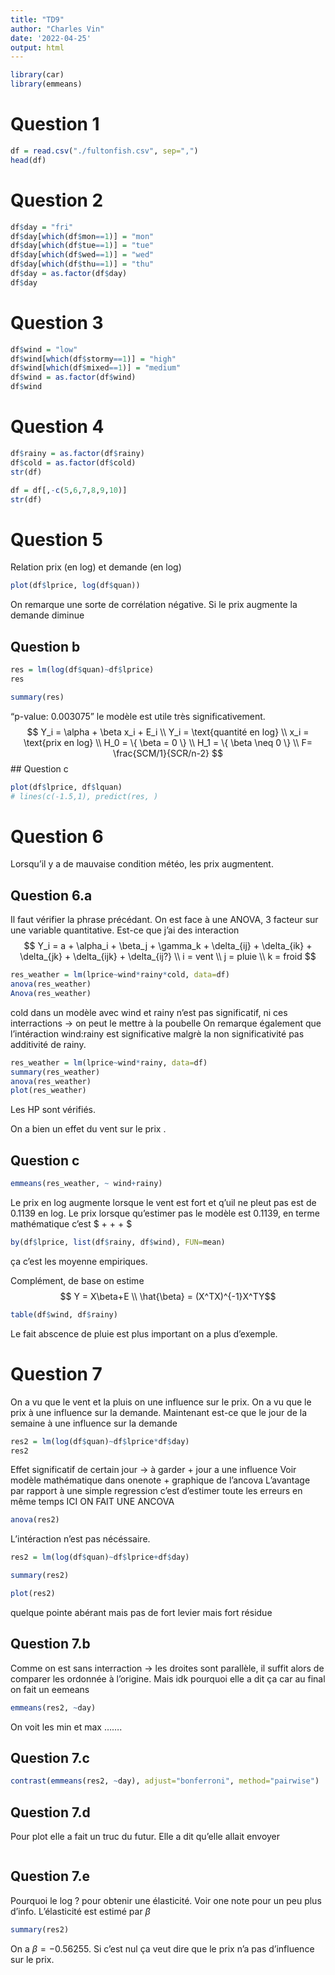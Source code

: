 ```yaml
---
title: "TD9"
author: "Charles Vin"
date: '2022-04-25'
output: html
---
```

```r
library(car)
library(emmeans)
```

# Question 1
```r
df = read.csv("./fultonfish.csv", sep=",")
head(df)
```

# Question 2
```r
df$day = "fri"
df$day[which(df$mon==1)] = "mon"
df$day[which(df$tue==1)] = "tue"
df$day[which(df$wed==1)] = "wed"
df$day[which(df$thu==1)] = "thu"
df$day = as.factor(df$day)
df$day
```
# Question 3
```r
df$wind = "low"
df$wind[which(df$stormy==1)] = "high"
df$wind[which(df$mixed==1)] = "medium"
df$wind = as.factor(df$wind)
df$wind
```


# Question 4
```r
df$rainy = as.factor(df$rainy)
df$cold = as.factor(df$cold)
str(df)
```
```r
df = df[,-c(5,6,7,8,9,10)]
str(df)
```

# Question 5 
Relation prix (en log) et demande (en log)
```r
plot(df$lprice, log(df$quan))
```
On remarque une sorte de corrélation négative. Si le prix augmente la demande diminue

## Question b
```r
res = lm(log(df$quan)~df$lprice)
res
```
```r
summary(res)
```
"p-value: 0.003075" le modèle est utile très significativement.
$$
Y_i = \alpha + \beta x_i + E_i \\
Y_i = \text{quantité en log} \\
x_i = \text{prix en log} \\ 
H_0 = \{ \beta = 0 \} \\ 
H_1 = \{ \beta \neq 0 \} \\ 
F= \frac{SCM/1}{SCR/n-2}
$$
## Question c 
```r
plot(df$lprice, df$lquan)
# lines(c(-1.5,1), predict(res, )
```
# Question 6 
Lorsqu'il y a de mauvaise condition météo, les prix augmentent.

## Question 6.a
Il faut vérifier la phrase précédant. On est face à une ANOVA, 3 facteur sur une variable quantitative. Est-ce que j'ai des interaction
$$
Y_i = a + \alpha_i + \beta_j + \gamma_k + \delta_{ij} + \delta_{ik} + \delta_{jk} + \delta_{ijk} + \delta_{ij?} \\ 
i = vent \\
j = pluie \\
k = froid
$$
```r
res_weather = lm(lprice~wind*rainy*cold, data=df)
anova(res_weather)
Anova(res_weather)
```
cold dans un modèle avec wind et rainy n'est pas significatif, ni ces interractions -> on peut le mettre à la poubelle
On remarque également que l'intéraction wind:rainy est significative malgrè la non significativité pas additivité de rainy.

```r
res_weather = lm(lprice~wind*rainy, data=df)
summary(res_weather)
anova(res_weather)
plot(res_weather)
```
Les HP sont vérifiés. 

On a bien un effet du vent sur le prix . 

## Question c
```r
emmeans(res_weather, ~ wind+rainy)
```
Le prix en log augmente lorsque le vent est fort et q'uil ne pleut pas est de 0.1139 en log. Le prix lorsque qu'estimer pas le modèle est 0.1139, en terme mathématique c'est $ \hat{\mu} + \hat{\alpha_{high}} + \hat{\beta_{no}} +\hat{\delta_{high,no}} $

```r
by(df$lprice, list(df$rainy, df$wind), FUN=mean)
```
ça c'est les moyenne empiriques.

Complément, de base on estime 
$$ Y = X\beta+E \\ \hat{\beta} = (X^TX)^{-1}X^TY$$
```r
table(df$wind, df$rainy)
```
Le fait abscence de pluie est plus important on a plus d'exemple.

# Question 7 
On a vu que le vent et la pluis on une influence sur le prix. On a vu que le prix à une influence sur la demande. Maintenant est-ce que le jour de la semaine à une influence sur la demande
```r
res2 = lm(log(df$quan)~df$lprice*df$day)
res2
```
Effet significatif de certain jour -> à garder + jour a une influence 
Voir modèle mathématique dans onenote + graphique de l'ancova 
L'avantage par rapport à une simple regression c'est d'estimer toute les erreurs en même temps
ICI ON FAIT UNE ANCOVA
```r
anova(res2)
```
L'intéraction n'est pas nécéssaire. 

```r
res2 = lm(log(df$quan)~df$lprice+df$day)
```


```r
summary(res2)
```
```r
plot(res2)
```
quelque pointe abérant mais pas de fort levier mais fort résidue

## Question 7.b
Comme on est sans interraction -> les droites sont parallèle, il suffit alors de comparer les ordonnée à l'origine. Mais idk pourquoi elle a dit ça car au final on fait un eemeans
```r
emmeans(res2, ~day)
```
On voit les min et max .......

## Question 7.c

```r
contrast(emmeans(res2, ~day), adjust="bonferroni", method="pairwise")
```
## Question 7.d

Pour plot elle a fait un truc du futur. Elle a dit qu'elle allait envoyer
```r

```

## Question 7.e
Pourquoi le log ? pour obtenir une élasticité. Voir one note pour un peu plus d'info. 
L'élasticité est estimé par $\beta$
```r
summary(res2)
```
On a $\beta=-0.56255$. Si c'est nul ça veut dire que le prix n'a pas d'influence sur le prix. 
